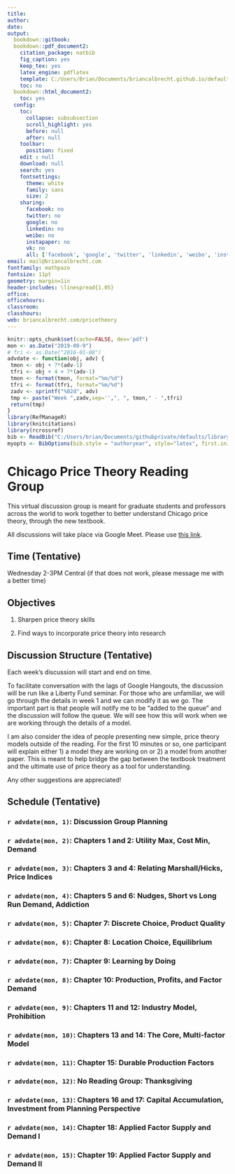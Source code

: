 ```yaml
---
title: 
author:
date:
output:
  bookdown::gitbook:
  bookdown::pdf_document2:
    citation_package: natbib
    fig_caption: yes
    keep_tex: yes
    latex_engine: pdflatex
    template: C:/Users/Brian/Documents/briancalbrecht.github.io/defaults/svm-latex-syllabus.tex
    toc: no
  bookdown::html_document2:
    toc: yes
  config:
    toc:
      collapse: subsubsection
      scroll_highlight: yes
      before: null
      after: null
    toolbar:
      position: fixed
    edit : null
    download: null
    search: yes
    fontsettings:
      theme: white
      family: sans
      size: 2
    sharing:
      facebook: no
      twitter: no
      google: no
      linkedin: no
      weibo: no
      instapaper: no
      vk: no
      all: ['facebook', 'google', 'twitter', 'linkedin', 'weibo', 'instapaper']
email: mail@briancalbrecht.com
fontfamily: mathpazo
fontsize: 11pt
geometry: margin=1in
header-includes: \linespread{1.05}
office: 
officehours: 
classroom: 
classhours: 
web: briancalbrecht.com/pricetheory
---
```




```r
knitr::opts_chunk$set(cache=FALSE, dev='pdf')
mon <- as.Date("2019-09-9")
# fri <- as.Date("2016-01-08")
advdate <- function(obj, adv) {
 tmon <- obj + 7*(adv-1)
 tfri <- obj + 4 + 7*(adv-1)
 tmon <- format(tmon, format="%m/%d")
 tfri <- format(tfri, format="%m/%d")
 zadv <- sprintf("%02d", adv)
 tmp <- paste("Week ",zadv,sep='',", ", tmon," - ",tfri)
 return(tmp)
}
library(RefManageR)
library(knitcitations)
library(rcrossref)
bib <- ReadBib("C:/Users/brian/Documents/githubprivate/defaults/library.bib")
myopts <- BibOptions(bib.style = "authoryear", style="latex", first.inits=FALSE, max.names = 20)
```

# Chicago Price Theory Reading Group {-}

This virtual discussion group is meant for graduate students and professors across the world to work together to better understand Chicago price theory, through the new textbook.

All discussions will take place via Google Meet. Please use [this link](https://meet.google.com/ngm-ksav-vky).

## Time (Tentative) {-}

Wednesday 2-3PM Central (if that does not work, please message me with a better time)

## Objectives {-}

1. Sharpen price theory skills

2. Find ways to incorporate price theory into research

## Discussion Structure (Tentative)  {-}

Each week's discussion will start and end on time. 

To facilitate conversation with the lags of Google Hangouts, the discussion will be run like a Liberty Fund seminar. For those who are unfamiliar, we will go through the details in week 1 and we can modify it as we go. The important part is that people will notify me to be "added to the queue" and the discussion will follow the queue. We will see how this will work when we are working through the details of a model.

I am also consider the idea of people presenting new simple, price theory models outside of the reading. For the first 10 minutes or so, one participant will explain either 1) a model they are working on or 2) a model from another paper. This is meant to help bridge the gap between the textbook treatment and the ultimate use of price theory as a tool for understanding.

Any other suggestions are appreciated!
\newpage

## Schedule (Tentative) {-}


### `r advdate(mon, 1)`: Discussion Group Planning {-}


### `r advdate(mon, 2)`: Chapters 1 and 2: Utility Max, Cost Min, Demand {-}


### `r advdate(mon, 3)`: Chapters 3 and 4: Relating Marshall/Hicks, Price Indices {-}




### `r advdate(mon, 4)`: Chapters 5 and 6: Nudges, Short vs Long Run Demand, Addiction {-}




### `r advdate(mon, 5)`: Chapter 7: Discrete Choice, Product Quality {-}



### `r advdate(mon, 6)`: Chapter 8: Location Choice, Equilibrium  {-}
### `r advdate(mon, 7)`: Chapter 9: Learning by Doing {-}
### `r advdate(mon, 8)`: Chapter 10: Production, Profits, and Factor Demand {-}

### `r advdate(mon, 9)`: Chapters 11 and 12: Industry Model, Prohibition {-}

### `r advdate(mon, 10)`: Chapters 13 and 14: The Core, Multi-factor Model {-}

### `r advdate(mon, 11)`: Chapter 15: Durable Production Factors {-}

### `r advdate(mon, 12)`: No Reading Group: Thanksgiving {-}

### `r advdate(mon, 13)`: Chapters 16 and 17: Capital Accumulation, Investment from Planning Perspective {-}

### `r advdate(mon, 14)`: Chapter 18: Applied Factor Supply and Demand I {-} 

### `r advdate(mon, 15)`: Chapter 19: Applied Factor Supply and Demand II {-}

